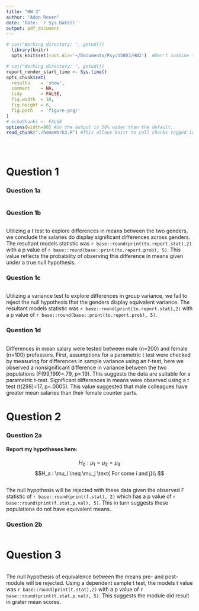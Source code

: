 ```yaml
---
title: "HW 3"
author: "Adon Rosen"
date: 'Date: `r Sys.Date()`'
output: pdf_document
---
```


```r
# cat("Working directory: ", getwd())
  library(knitr)
  opts_knit$set(root.dir='~/Documents/Psych5003/HW3')  #Don't combine this call with any other chunk -especially one that uses file paths.
```


<!-- Set the report-wide options, and point to the external code file. -->
```r
# cat("Working directory: ", getwd())
report_render_start_time <- Sys.time()
opts_chunk$set(
  results    = 'show',
  comment    = NA,
  tidy       = FALSE,
  fig.width  = 10,
  fig.height = 6,
  fig.path   = 'figure-png/'
)
# echoChunks <- FALSE
options(width=80) #So the output is 50% wider than the default.
read_chunk("./homeWork3.R") #This allows knitr to call chunks tagged in the underlying *.R file.
```

```r
```
```r
```
```r
```

# Question 1
### Question 1a
```r
```

### Question 1b
```r
```
Utilizing a t test to explore differences in means between the two genders, we conclude the salaries do display significant differences across genders. The resultant models statistic was `r base::round(print(to.report.stat),2)` with a p value of `r base::round(base::print(to.report.prob), 5)`. This value reflects the probability of observing this difference in means given under a true null hypothesis.

### Question 1c
```r
```
Utilizing a variance test to explore differences in group variance, we fail to reject the null hypothesis that the genders display equivalent variance. The resultant models statistic was `r base::round(print(to.report.stat),2)` with a p value of `r base::round(base::print(to.report.prob), 5)`. 

### Question 1d
```r
```
Differences in mean salary were tested between male (n=200) and female (n=100) professors. First, assumptions for a parametric t test were checked by measuring for differences in sample variance using an f-test, here we observed a nonsignificant difference in variance between the two populations (F(99,199)=.79, p=.19). This suggests the data are suitable for a parametric t-test. Significant differences in means were observed using a t test (t(298)=17, p<.0005). This value suggested that male colleagues have greater mean salaries than their female counter parts.

# Question 2
### Question 2a

#### Report my hypotheses here:
$$H_0 : \mu_1 = \mu_2 = \mu_3$$
$$H_a : \mu_i \neq \mu_j  \text{ For some i and j}\\ $$


```r
```

The null hypothesis will be rejected with these data given the observed F statistic of `r base::round(print(f.stat), 2)` which has a p value of `r base::round(print(f.stat.p.val), 5)`. This in turn suggests these populations do not have equivalent means.

### Question 2b
```r
```

# Question 3
```r
```

The null hypothesis of equivalence between the means pre- and post-module will be rejected. Using a dependent sample t test, the models t value was `r base::round(print(t.stat),2)` with a p value of `r base::round(print(t.stat.p.val), 5)`. This suggests the module did result in grater mean scores.